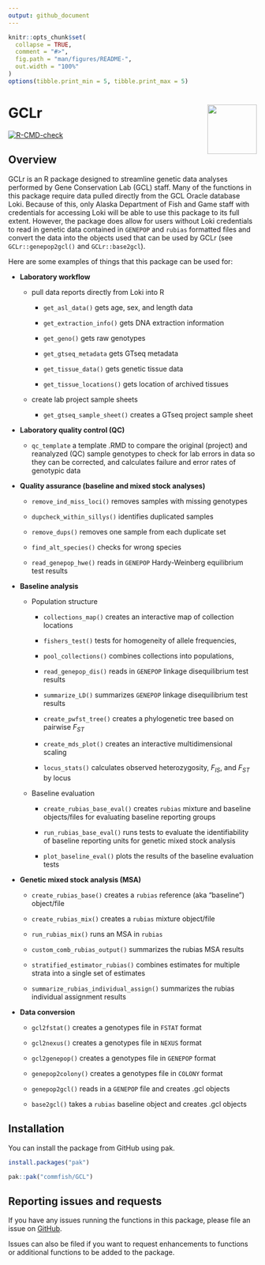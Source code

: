 ```yaml
---
output: github_document
---
```


<!-- README.md is generated from README.Rmd. Please edit that file -->

```r
knitr::opts_chunk$set(
  collapse = TRUE,
  comment = "#>",
  fig.path = "man/figures/README-",
  out.width = "100%"
)
options(tibble.print_min = 5, tibble.print_max = 5)
```

# GCLr <img src="man/figures/logo.png" align="right" height="100"/></a>

<!-- badges: start -->

[![R-CMD-check](https://github.com/commfish/GCLr/actions/workflows/R-CMD-check.yaml/badge.svg)](https://github.com/commfish/GCLr/actions/workflows/R-CMD-check.yaml)

<!-- badges: end -->

## Overview

GCLr is an R package designed to streamline genetic data analyses performed by Gene Conservation Lab (GCL) staff. Many of the functions in this package require data pulled directly from the GCL Oracle database Loki. Because of this, only Alaska Department of Fish and Game staff with credentials for accessing Loki will be able to use this package to its full extent. However, the package does allow for users without Loki credentials to read in genetic data contained in `GENEPOP` and `rubias` formatted files and convert the data into the objects used that can be used by GCLr (see `GCLr::genepop2gcl()` and `GCLr::base2gcl`).

Here are some examples of things that this package can be used for:

-   **Laboratory workflow**

    -   pull data reports directly from Loki into R

        -   `get_asl_data()` gets age, sex, and length data

        -   `get_extraction_info()` gets DNA extraction information

        -   `get_geno()` gets raw genotypes

        -   `get_gtseq_metadata` gets GTseq metadata

        -   `get_tissue_data()` gets genetic tissue data

        -   `get_tissue_locations()` gets location of archived tissues

    -   create lab project sample sheets

        -   `get_gtseq_sample_sheet()` creates a GTseq project sample sheet

-   **Laboratory quality control (QC)**

    -   `qc_template` a template .RMD to compare the original (project) and reanalyzed (QC) sample genotypes to check for lab errors in data so they can be corrected, and calculates failure and error rates of genotypic data

-   **Quality assurance (baseline and mixed stock analyses)**

    -   `remove_ind_miss_loci()` removes samples with missing genotypes

    -   `dupcheck_within_sillys()` identifies duplicated samples

    -   `remove_dups()` removes one sample from each duplicate set

    -   `find_alt_species()` checks for wrong species

    -   `read_genepop_hwe()` reads in `GENEPOP` Hardy-Weinberg equilibrium test results

-   **Baseline analysis**

    -   Population structure

        -   `collections_map()` creates an interactive map of collection locations

        -   `fishers_test()` tests for homogeneity of allele frequencies,

        -   `pool_collections()` combines collections into populations,

        -   `read_genepop_dis()` reads in `GENEPOP` linkage disequilibrium test results

        -   `summarize_LD()` summarizes `GENEPOP` linkage disequilibrium test results

        -   `create_pwfst_tree()` creates a phylogenetic tree based on pairwise *F~ST~*

        -   `create_mds_plot()` creates an interactive multidimensional scaling

        -   `locus_stats()` calculates observed heterozygosity, *F~IS~*, and *F~ST~* by locus

    -   Baseline evaluation

        -   `create_rubias_base_eval()` creates `rubias` mixture and baseline objects/files for evaluating baseline reporting groups

        -   `run_rubias_base_eval()` runs tests to evaluate the identifiability of baseline reporting units for genetic mixed stock analysis

        -   `plot_baseline_eval()` plots the results of the baseline evaluation tests

-   **Genetic mixed stock analysis (MSA)**

    -   `create_rubias_base()` creates a `rubias` reference (aka "baseline") object/file

    -   `create_rubias_mix()` creates a `rubias` mixture object/file

    -   `run_rubias_mix()` runs an MSA in `rubias`

    -   `custom_comb_rubias_output()` summarizes the rubias MSA results

    -   `stratified_estimator_rubias()` combines estimates for multiple strata into a single set of estimates

    -   `summarize_rubias_individual_assign()` summarizes the rubias individual assignment results

-   **Data conversion**

    -   `gcl2fstat()` creates a genotypes file in `FSTAT` format

    -   `gcl2nexus()` creates a genotypes file in `NEXUS` format

    -   `gcl2genepop()` creates a genotypes file in `GENEPOP` format

    -   `genepop2colony()` creates a genotypes file in `COLONY` format

    -   `genepop2gcl()` reads in a `GENEPOP` file and creates .gcl objects

    -   `base2gcl()` takes a `rubias` baseline object and creates .gcl objects

## Installation

You can install the package from GitHub using pak.

```r

install.packages("pak")

pak::pak("commfish/GCL")

```

## Reporting issues and requests

If you have any issues running the functions in this package, please file an issue on [GitHub](https://github.com/commfish/GCLr/issues).

Issues can also be filed if you want to request enhancements to functions or additional functions to be added to the package.
